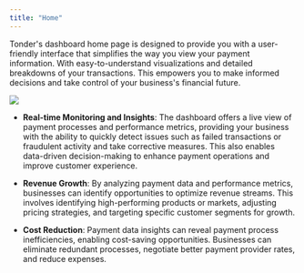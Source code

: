 ```yaml
---
title: "Home"
---
```


Tonder's dashboard home page is designed to provide you with a user-friendly interface that simplifies the way you view your payment information. With easy-to-understand visualizations and detailed breakdowns of your transactions. This empowers you to make informed decisions and take control of your business's financial future.

<Frame><img src="images/dashboard/dashboard-home.png" /></Frame>

- **Real-time Monitoring and Insights**: The dashboard offers a live view of payment processes and performance metrics, providing your business with the ability to quickly detect issues such as failed transactions or fraudulent activity and take corrective measures. This also enables data-driven decision-making to enhance payment operations and improve customer experience.

- **Revenue Growth**: By analyzing payment data and performance metrics, businesses can identify opportunities to optimize revenue streams. This involves identifying high-performing products or markets, adjusting pricing strategies, and targeting specific customer segments for growth.

- **Cost Reduction**: Payment data insights can reveal payment process inefficiencies, enabling cost-saving opportunities. Businesses can eliminate redundant processes, negotiate better payment provider rates, and reduce expenses.